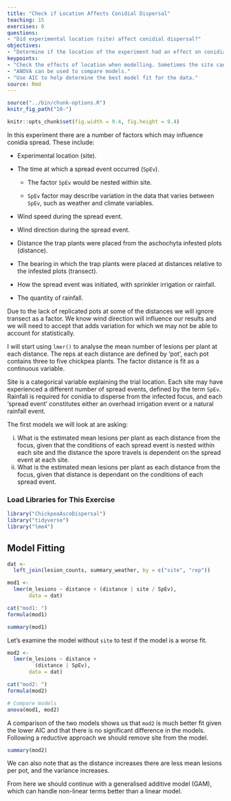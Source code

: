```yaml
---
title: "Check if Location Affects Conidial Dispersal"
teaching: 15
exercises: 0
questions:
- "Did experimental location (site) affect conidial dispersal?"
objectives:
- "Determine if the location of the experiment had an effect on conidial dispersal or if the data can be pooled from all sites."
keypoints:
- "Check the effects of location when modelling. Sometimes the site can have a significant effect and should be accounted for."
- "ANOVA can be used to compare models."
- "Use AIC to help determine the best model fit for the data."
source: Rmd
---
```


```r
source("../bin/chunk-options.R")
knitr_fig_path("10-")
```

```r
knitr::opts_chunk$set(fig.width = 9.4, fig.height = 9.4)
```

In this experiment there are a number of factors which may influence conidia spread.
These include:

  * Experimental location (site).

  * The time at which a spread event occurred (`SpEv`).

    - The factor `SpEv` would be nested within site.

    - `SpEv` factor may describe variation in the data that varies between `SpEv`, such as weather and climate variables.
  
  * Wind speed during the spread event.

  * Wind direction during the spread event.

  * Distance the trap plants were placed from the aschochyta infested plots (distance).

  * The bearing in which the trap plants were placed at distances relative to the infested plots (transect).

  * How the spread event was initiated, with sprinkler irrigation or rainfall.

  * The quantity of rainfall.

Due to the lack of replicated pots at some of the distances we will ignore transect as a factor.
We know wind direction will influence our results and we will need to accept that adds variation for which we may not be able to account for statistically.

I will start using `lmer()` to analyse the mean number of lesions per plant at each distance.
The reps at each distance are defined by 'pot', each pot contains three to five chickpea plants.
The factor distance is fit as a continuous variable.  

Site is a categorical variable explaining the trial location.
Each site may have experienced a different number of spread events, defined by the term `SpEv`.
Rainfall is required for conidia to disperse from the infected focus, and each 'spread event' constitutes either an overhead irrigation event or a natural rainfall event.

The first models we will look at are asking:

   (i) What is the estimated mean lesions per plant as each distance from the focus, given that the conditions of each spread event is nested within each site and the distance the spore travels is dependent on the spread event at each site.
   (ii) What is the estimated mean lesions per plant as each distance from the focus, given that distance is dependant on the conditions of each spread event.

### Load Libraries for This Exercise

```r
library("ChickpeaAscoDispersal")
library("tidyverse")
library("lme4")
```

## Model Fitting

```r
dat <-
  left_join(lesion_counts, summary_weather, by = c("site", "rep"))

mod1 <-
  lmer(m_lesions ~ distance + (distance | site / SpEv),
       data = dat)

cat("mod1: ")
formula(mod1)

summary(mod1)
```

Let's examine the model without `site` to test if the model is a worse fit.

```r
mod2 <-
  lmer(m_lesions ~ distance +
         (distance | SpEv),
       data = dat)

cat("mod2: ")
formula(mod2)

# Compare models
anova(mod1, mod2)
```

A comparison of the two models shows us that `mod2` is much better fit given the lower AIC and that there is no significant difference in the models.
Following a reductive approach we should remove site from the model.

```r
summary(mod2)
```

We can also note that as the distance increases there are less mean lesions per pot, and the variance increases.

From here we should continue with a generalised additive model (GAM), which can handle non-linear terms better than a linear model.
